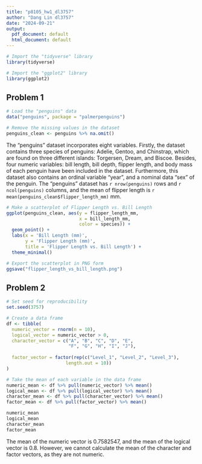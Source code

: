 ```yaml
---
title: "p8105_hw1_dl3757"
author: "Dang Lin dl3757"
date: "2024-09-21"
output:
  pdf_document: default
  html_document: default
---
```


```r
# Import the "tidyverse" library
library(tidyverse)

# Import the "ggplot2" library
library(ggplot2)
```

## Problem 1
```r
# Load the "penguins" data
data("penguins", package = "palmerpenguins")

# Remove the missing values in the dataset
penguins_clean <- penguins %>% na.omit()
```

The "penguins" dataset incorporates eight variables. Firstly, the dataset contains three species of penguins: Adelie, Gentoo, and Chinstrap, which are found on three different islands: Torgersen, Dream, and Biscoe. Besides, four numeric variables: bill length, bill depth, flipper length, and body mass of each penguin have been included in the dataset. Furthermore, this dataset also contains an ordinal variable "year", and a nominal data "sex" of the penguin. The "penguins" dataset has `r nrow(penguins)` rows and `r ncol(penguins)` columns, and the mean of flipper length is `r mean(penguins_clean$flipper_length_mm)` mm.

```r
# Make a scatterplot of Flipper Length vs. Bill Length
ggplot(penguins_clean, aes(y = flipper_length_mm, 
                           x = bill_length_mm, 
                           color = species)) + 
  geom_point() + 
  labs(x = 'Bill Length (mm)',
       y = 'Flipper Length (mm)',
       title = 'Flipper Length vs. Bill Length') + 
  theme_minimal()

# Export the scatterplot in PNG form
ggsave("flipper_length_vs_bill_length.png")
```

## Problem 2
```r
# Set seed for reproducibility
set.seed(3757)

# Create a data frame
df <- tibble(
  numeric_vector = rnorm(n = 10), 
  logical_vector = numeric_vector > 0, 
  character_vector = c("A", "B", "C", "D", "E", 
                       "F", "G", "H", "I", "J"), 
  
  factor_vector = factor(rep(c("Level_1", "Level_2", "Level_3"), 
                      length.out = 10))
)
```

```r
# Take the mean of each variable in the data frame
numeric_mean <- df %>% pull(numeric_vector) %>% mean()
logical_mean <- df %>% pull(logical_vector) %>% mean()
character_mean <- df %>% pull(character_vector) %>% mean()
factor_mean <- df %>% pull(factor_vector) %>% mean() 

numeric_mean
logical_mean
character_mean
factor_mean
```

The mean of the numeric vector is 0.7582547, and the mean of the logical vector is 0.8. However, we cannot calculate the mean of the character and factor vectors, as they are not numeric.
